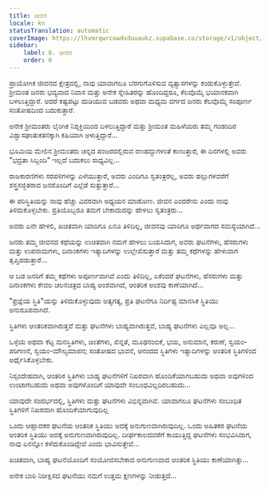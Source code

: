 ```yaml
---
title: ಜೀವನ
locale: kn
statusTranslation: automatic
coverImage: https://lhvmrqwrcowdvduuaukz.supabase.co/storage/v1/object/public/strapi-uploads/small_cover-tratado-de-psicologia-revolucionaria.webp-5e15e1cec4e0ebebcde5d7fc7565d8fd.webp
sidebar:
    label: 6. ಜೀವನ
    order: 6
---
```

ಪ್ರಾಯೋಗಿಕ ಜೀವನದ ಕ್ಷೇತ್ರದಲ್ಲಿ, ನಾವು ಯಾವಾಗಲೂ ಬೆರಗುಗೊಳಿಸುವ ವ್ಯತ್ಯಾಸಗಳನ್ನು ಕಂಡುಕೊಳ್ಳುತ್ತೇವೆ. ಶ್ರೀಮಂತ ಜನರು ಭವ್ಯವಾದ ನಿವಾಸ ಮತ್ತು ಅನೇಕ ಸ್ನೇಹಿತರನ್ನು ಹೊಂದಿದ್ದರೂ, ಕೆಲವೊಮ್ಮೆ ಭಯಾನಕವಾಗಿ ಬಳಲುತ್ತಿದ್ದಾರೆ. ಆದರೆ ಕಷ್ಟಪಟ್ಟು ದುಡಿಯುವ ಬಡವರು ಅಥವಾ ಮಧ್ಯಮ ವರ್ಗದ ಜನರು ಕೆಲವೊಮ್ಮೆ ಸಂಪೂರ್ಣ ಸಂತೋಷದಿಂದ ಬದುಕುತ್ತಾರೆ.

ಅನೇಕ ಶ್ರೀಮಂತರು ಲೈಂಗಿಕ ನಿಶ್ಶಕ್ತಿಯಿಂದ ಬಳಲುತ್ತಿದ್ದಾರೆ ಮತ್ತು ಶ್ರೀಮಂತ ಮಹಿಳೆಯರು ತಮ್ಮ ಗಂಡಂದಿರ ವಿಶ್ವಾಸಘಾತುಕತನಕ್ಕಾಗಿ ಕಹಿಯಾಗಿ ಅಳುತ್ತಿದ್ದಾರೆ...

ಭೂಮಿಯ ಮೇಲಿನ ಶ್ರೀಮಂತರು ಚಿನ್ನದ ಪಂಜರದಲ್ಲಿರುವ ರಣಹದ್ದುಗಳಂತೆ ಕಾಣುತ್ತಾರೆ, ಈ ದಿನಗಳಲ್ಲಿ ಅವರು "ಭದ್ರತಾ ಸಿಬ್ಬಂದಿ" ಇಲ್ಲದೆ ಬದುಕಲು ಸಾಧ್ಯವಿಲ್ಲ...

ರಾಜಕಾರಣಿಗಳು ಸರಪಳಿಗಳನ್ನು ಎಳೆಯುತ್ತಾರೆ, ಅವರು ಎಂದಿಗೂ ಸ್ವತಂತ್ರರಲ್ಲ, ಅವರು ಹಲ್ಲುಗಳವರೆಗೆ ಶಸ್ತ್ರಸಜ್ಜಿತರಾದ ಜನರೊಂದಿಗೆ ಎಲ್ಲೆಡೆ ಸುತ್ತುತ್ತಾರೆ...

ಈ ಪರಿಸ್ಥಿತಿಯನ್ನು ನಾವು ಹೆಚ್ಚು ವಿವರವಾಗಿ ಅಧ್ಯಯನ ಮಾಡೋಣ. ಜೀವನ ಎಂದರೇನು ಎಂದು ನಾವು ತಿಳಿದುಕೊಳ್ಳಬೇಕು. ಪ್ರತಿಯೊಬ್ಬರೂ ತಮಗೆ ಬೇಕಾದುದನ್ನು ಹೇಳಲು ಸ್ವತಂತ್ರರು...

ಅವರು ಏನೇ ಹೇಳಲಿ, ಖಚಿತವಾಗಿ ಯಾರಿಗೂ ಏನೂ ತಿಳಿದಿಲ್ಲ, ಜೀವನವು ಯಾರಿಗೂ ಅರ್ಥವಾಗದ ಸಮಸ್ಯೆಯಾಗಿದೆ...

ಜನರು ತಮ್ಮ ಜೀವನದ ಕಥೆಯನ್ನು ಉಚಿತವಾಗಿ ನಮಗೆ ಹೇಳಲು ಬಯಸಿದಾಗ, ಅವರು ಘಟನೆಗಳು, ಹೆಸರುಗಳು ಮತ್ತು ಉಪನಾಮಗಳು, ದಿನಾಂಕಗಳು ಇತ್ಯಾದಿಗಳನ್ನು ಉಲ್ಲೇಖಿಸುತ್ತಾರೆ ಮತ್ತು ತಮ್ಮ ಕಥೆಗಳನ್ನು ಹೇಳುವಾಗ ತೃಪ್ತಿಪಡುತ್ತಾರೆ...

ಆ ಬಡ ಜನರಿಗೆ ತಮ್ಮ ಕಥೆಗಳು ಅಪೂರ್ಣವಾಗಿವೆ ಎಂದು ತಿಳಿದಿಲ್ಲ, ಏಕೆಂದರೆ ಘಟನೆಗಳು, ಹೆಸರುಗಳು ಮತ್ತು ದಿನಾಂಕಗಳು ಕೇವಲ ಚಲನಚಿತ್ರದ ಬಾಹ್ಯ ಅಂಶವಾಗಿದೆ, ಆಂತರಿಕ ಅಂಶವು ಕಾಣೆಯಾಗಿದೆ...

"ಪ್ರಜ್ಞೆಯ ಸ್ಥಿತಿ"ಯನ್ನು ತಿಳಿದುಕೊಳ್ಳುವುದು ಅತ್ಯಗತ್ಯ, ಪ್ರತಿ ಘಟನೆಗೂ ನಿರ್ದಿಷ್ಟ ಮಾನಸಿಕ ಸ್ಥಿತಿಯು ಅನುರೂಪವಾಗಿದೆ.

ಸ್ಥಿತಿಗಳು ಆಂತರಿಕವಾಗಿರುತ್ತವೆ ಮತ್ತು ಘಟನೆಗಳು ಬಾಹ್ಯವಾಗಿರುತ್ತವೆ, ಬಾಹ್ಯ ಘಟನೆಗಳು ಎಲ್ಲವೂ ಅಲ್ಲ...

ಒಳ್ಳೆಯ ಅಥವಾ ಕೆಟ್ಟ ಮನಸ್ಥಿತಿಗಳು, ಚಿಂತೆಗಳು, ಖಿನ್ನತೆ, ಮೂಢನಂಬಿಕೆ, ಭಯ, ಅನುಮಾನ, ಕರುಣೆ, ಸ್ವಯಂ-ಪರಿಗಣನೆ, ಸ್ವಯಂ-ಮೌಲ್ಯಮಾಪನ; ಸಂತೋಷದ ಭಾವನೆ, ಆನಂದದ ಸ್ಥಿತಿಗಳು ಇತ್ಯಾದಿಗಳನ್ನು ಆಂತರಿಕ ಸ್ಥಿತಿಗಳಿಂದ ಅರ್ಥೈಸಿಕೊಳ್ಳಬೇಕು.

ನಿಸ್ಸಂದೇಹವಾಗಿ, ಆಂತರಿಕ ಸ್ಥಿತಿಗಳು ಬಾಹ್ಯ ಘಟನೆಗಳಿಗೆ ನಿಖರವಾಗಿ ಹೊಂದಿಕೆಯಾಗಬಹುದು ಅಥವಾ ಅವುಗಳಿಂದ ಉಂಟಾಗಬಹುದು ಅಥವಾ ಅವುಗಳೊಂದಿಗೆ ಯಾವುದೇ ಸಂಬಂಧವಿಲ್ಲದಿರಬಹುದು...

ಯಾವುದೇ ಸಂದರ್ಭದಲ್ಲಿ, ಸ್ಥಿತಿಗಳು ಮತ್ತು ಘಟನೆಗಳು ವಿಭಿನ್ನವಾಗಿವೆ. ಯಾವಾಗಲೂ ಘಟನೆಗಳು ಸಂಬಂಧಿತ ಸ್ಥಿತಿಗಳಿಗೆ ನಿಖರವಾಗಿ ಹೊಂದಿಕೆಯಾಗುವುದಿಲ್ಲ

ಒಂದು ಆಹ್ಲಾದಕರ ಘಟನೆಯ ಆಂತರಿಕ ಸ್ಥಿತಿಯು ಅದಕ್ಕೆ ಅನುಗುಣವಾಗಿರುವುದಿಲ್ಲ. ಒಂದು ಅಹಿತಕರ ಘಟನೆಯ ಆಂತರಿಕ ಸ್ಥಿತಿಯು ಅದಕ್ಕೆ ಅನುಗುಣವಾಗಿರುವುದಿಲ್ಲ. ದೀರ್ಘಕಾಲದವರೆಗೆ ಕಾಯುತ್ತಿದ್ದ ಘಟನೆಗಳು ಸಂಭವಿಸಿದಾಗ, ನಾವು ಏನನ್ನೋ ಕಳೆದುಕೊಂಡಿದ್ದೇವೆ ಎಂದು ಭಾವಿಸುತ್ತೇವೆ...

ಖಚಿತವಾಗಿ, ಬಾಹ್ಯ ಘಟನೆಯೊಂದಿಗೆ ಸಂಯೋಜಿಸಬೇಕಾದ ಅನುಗುಣವಾದ ಆಂತರಿಕ ಸ್ಥಿತಿಯು ಕಾಣೆಯಾಗಿತ್ತು...

ಅನೇಕ ಬಾರಿ ನಿರೀಕ್ಷಿಸದ ಘಟನೆಯು ನಮಗೆ ಉತ್ತಮ ಕ್ಷಣಗಳನ್ನು ನೀಡುತ್ತದೆ...

